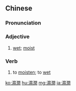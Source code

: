 {{also|湿润}}
==Chinese==
{{zh-forms|s=湿润|t2=溼潤}}

===Pronunciation===
{{zh-pron
|m=shīrùn
|c=sap1 jeon6
|mn=qz,xm,zz:sip-lūn
|cat=a,v
}}

===Adjective===
{{zh-adj}}

# [[wet]]; [[moist]]

===Verb===
{{zh-verb}}

# to [[moisten]]; to [[wet]]

[[ko:濕潤]]
[[hu:濕潤]]
[[mg:濕潤]]
[[ja:濕潤]]